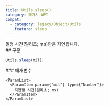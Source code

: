 ```yaml
---
title: Utils.sleep()
category: 레거시 API
compat:
  - category: legacy/Object/Utils
    feature: sleep
---
```


<Section>
  일정 시간(밀리초; ms)만큼 지연합니다.
</Section>
<Section>
  ## 구문

  ~~~js
  Utils.sleep(mil);
  ~~~

  <Section>
    ### 매개변수

    <ParamList>
      <ParamItem param={"mil"} type={"Number"}>
        지연할 시간(밀리초; ms)
      </ParamItem>
    </ParamList>
  </Section>
</Section>